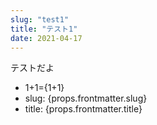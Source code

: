 ```yaml
---
slug: "test1"
title: "テスト1"
date: 2021-04-17
---
```

テストだよ

* <div>1+1={1+1}</div>
* <div>slug: {props.frontmatter.slug}</div>
* <div>title: {props.frontmatter.title}</div>
